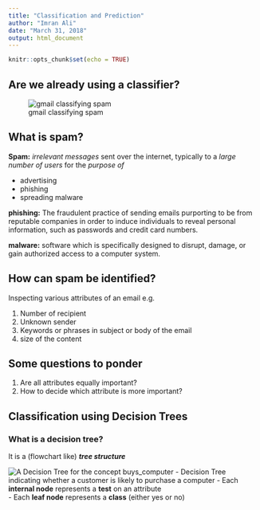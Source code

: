 ```yaml
---
title: "Classification and Prediction"
author: "Imran Ali"
date: "March 31, 2018"
output: html_document
---
```


```r
knitr::opts_chunk$set(echo = TRUE)
```

## Are we already using a classifier?

![gmail classifying spam](spam.jpg)

## What is spam?

**Spam:** _irrelevant messages_ sent over the internet,  typically to a _large number of users_
for the _purpose of_   

- advertising
- phishing 
- spreading malware

**phishing:** The fraudulent practice of sending emails purporting to be from reputable companies in order to induce individuals to reveal personal information, such as passwords and credit card numbers.

**malware:** software which is specifically designed to disrupt, damage, or gain authorized access to a computer system.

## How can spam be identified?
Inspecting various attributes of an email e.g.

1. Number of recipient 
2. Unknown sender
3. Keywords or phrases in subject or body of the email
4. size of the content

## Some questions to ponder

1. Are all attributes equally important?
2. How to decide which attribute is more important?

## Classification using Decision Trees
### What is a decision tree?

It is a (flowchart like) **_tree structure_**

![A Decision Tree for the concept _buys_computer_](decisionTree.png)
- Decision Tree indicating whether a customer is likely to purchase a computer
- Each **internal node** represents a **test** on an attribute  
- Each **leaf node** represents a **class** (either yes or no)  